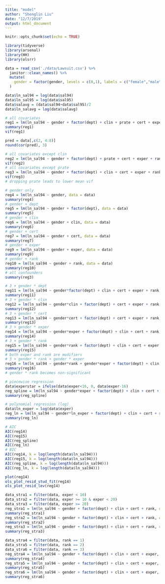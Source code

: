 ```yaml
---
title: "model"
author: "Shenglin Liu"
date: "12/7/2019"
output: html_document
---
```


```r
knitr::opts_chunk$set(echo = TRUE)
```

```r
library(tidyverse)
library(arsenal)
library(HH)
library(olsrr)
```

```r
data = read_csv('./data/Lawsuit.csv') %>%
  janitor::clean_names() %>%
  mutate(
    gender = factor(gender, levels = c(0,1), labels = c("female","male"))
  )

data$ln_sal94 = log(data$sal94)
data$ln_sal95 = log(data$sal95)
data$salavg = (data$sal94+data$sal95)/2
data$ln_salavg = log(data$salavg)
```

```r
# all covariates
reg1 = lm(ln_sal94 ~ gender + factor(dept) + clin + prate + cert + exper + rank, data = data)
summary(reg1)
vif(reg1)

pred = data[,c(2, 4:8)]
round(cor(pred), 3)

# all covariates except clin
reg2 = lm(ln_sal94 ~ gender + factor(dept) + prate + cert + exper + rank, data = data)
vif(reg2)
# all covariates except prate
reg3 = lm(ln_sal94 ~ gender + factor(dept) + clin + cert + exper + rank, data = data)
vif(reg3)
# dropping prate leads to lower mean vif
```

```r
# gender only
reg4 = lm(ln_sal94 ~ gender, data = data)
summary(reg4)
# gender + dept
reg5 = lm(ln_sal94 ~ gender + factor(dept), data = data)
summary(reg5)
# gender + clin
reg6 = lm(ln_sal94 ~ gender + clin, data = data)
summary(reg6)
# gender + cert
reg7 = lm(ln_sal94 ~ gender + cert, data = data)
summary(reg7)
# gender + exper
reg9 = lm(ln_sal94 ~ gender + exper, data = data)
summary(reg9)
# gender + rank
reg10 = lm(ln_sal94 ~ gender + rank, data = data)
summary(reg10)
# all confounders
summary(reg3)
```


```r
# 3 + gender * dept
reg11 = lm(ln_sal94 ~ gender*factor(dept) + clin + cert + exper + rank, data = data)
summary(reg11)
# 3 + gender * clin
reg12 = lm(ln_sal94 ~ gender*clin + factor(dept) + cert + exper + rank, data = data)
summary(reg12)
# 3 + gender * cert
reg13 = lm(ln_sal94 ~ gender*cert + factor(dept) + cert + exper + rank, data = data)
summary(reg13)
# 3 + gender * exper
reg14 = lm(ln_sal94 ~ gender*exper + factor(dept) + clin + cert + rank, data = data)
summary(reg14)
# 3 + gender * rank
reg15 = lm(ln_sal94 ~ gender*rank + factor(dept) + clin + cert + exper, data = data)
summary(reg15)
# both exper and rank are modifiers
# 3 + gender * rank + gender * exper
reg16 = lm(ln_sal94 ~ gender*rank + gender*exper + factor(dept) + clin + cert, data = data)
summary(reg16)
# gender * rank becomes non-significant
```

```r
# piecewise regression
data$experstar = ifelse(data$exper<16, 0, data$exper-16)
reg_spline = lm(ln_sal94 ~ gender*exper + factor(dept) + clin + cert + experstar + rank, data = data)
summary(reg_spline)

# polynomial regression (log)
data$ln_exper = log(data$exper)
reg_ln = lm(ln_sal94 ~ gender*ln_exper + factor(dept) + clin + cert + rank, data = data)
summary(reg_ln)
```

```r
# AIC
AIC(reg14)
AIC(reg15)
AIC(reg_spline)
AIC(reg_ln)
# BIC 
AIC(reg14, k = log(length(data$ln_sal94)))
AIC(reg15, k = log(length(data$ln_sal94)))
AIC(reg_spline, k = log(length(data$ln_sal94)))
AIC(reg_ln, k = log(length(data$ln_sal94)))
```

```r
plot(reg14)
ols_plot_resid_stud_fit(reg14)
ols_plot_resid_lev(reg14)
```

```r
data_stra1 = filter(data, exper < 10)
data_stra2 = filter(data, exper >= 10 & exper < 20)
data_stra3 = filter(data, exper >= 20)
reg_stra1 = lm(ln_sal94 ~ gender + factor(dept) + clin + cert + rank, data = data_stra1)
summary(reg_stra1)
reg_stra2 = lm(ln_sal94 ~ gender + factor(dept) + clin + cert + rank, data = data_stra2)
summary(reg_stra2)
reg_stra3 = lm(ln_sal94 ~ gender + factor(dept) + clin + cert + rank, data = data_stra3)
summary(reg_stra3)

data_stra4 = filter(data, rank == 1)
data_stra5 = filter(data, rank == 2)
data_stra6 = filter(data, rank == 3)
reg_stra4 = lm(ln_sal94 ~ gender + factor(dept) + clin + cert + exper, data = data_stra4)
summary(reg_stra4)
reg_stra5 = lm(ln_sal94 ~ gender + factor(dept) + clin + cert + exper, data = data_stra5)
summary(reg_stra5)
reg_stra6 = lm(ln_sal94 ~ gender + factor(dept) + clin + cert + exper, data = data_stra6)
summary(reg_stra6)
```


